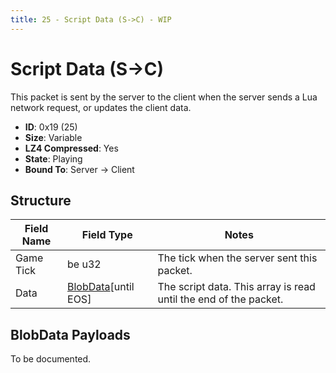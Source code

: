 ```yaml
---
title: 25 - Script Data (S->C) - WIP
---
```



# Script Data (S->C)

This packet is sent by the server to the client when the server sends a Lua network request, or updates the client data.

- **ID**: 0x19 (25)
- **Size**: Variable
- **LZ4 Compressed**: Yes
- **State**: Playing
- **Bound To**: Server -> Client

## Structure

<BlobDataPacketsNotice />

| Field Name | Field Type | Notes |
|------------|------------|-------|
| Game Tick  | be u32     | The tick when the server sent this packet. |
| Data       | [BlobData](/docs/structures/Networking/blobdata)[until EOS] | The script data. This array is read until the end of the packet. |

## BlobData Payloads

To be documented.
